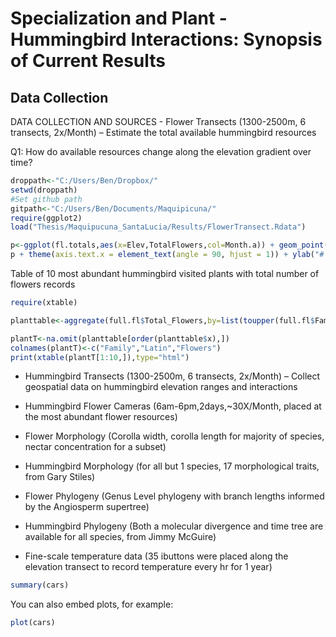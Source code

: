 Specialization and Plant - Hummingbird Interactions: Synopsis of Current Results
========================================================

Data Collection
-------
DATA COLLECTION AND SOURCES
- Flower Transects (1300-2500m,  6 transects, 2x/Month) – Estimate the total available hummingbird resources

Q1: How do available resources change along the elevation gradient over time?
```r
droppath<-"C:/Users/Ben/Dropbox/"
setwd(droppath)
#Set github path
gitpath<-"C:/Users/Ben/Documents/Maquipicuna/"
require(ggplot2)
load("Thesis/Maquipucuna_SantaLucia/Results/FlowerTransect.Rdata")

p<-ggplot(fl.totals,aes(x=Elev,TotalFlowers,col=Month.a)) + geom_point(size=3)  + stat_smooth(aes(group=Month.a),method="loess",se=FALSE) + facet_wrap(~Month.a,nrow=2) + theme_bw() + labs(col="Month")
p + theme(axis.text.x = element_text(angle = 90, hjust = 1)) + ylab("# of Hummingbird Visited Flowers") + xlab("Elevation Range (m)")
```

Table of 10 most abundant hummingbird visited plants with total number of flowers records

```r
require(xtable)

planttable<-aggregate(full.fl$Total_Flowers,by=list(toupper(full.fl$Family),full.fl$Iplant_Double),sum)

plantT<-na.omit(planttable[order(planttable$x),])
colnames(plantT)<-c("Family","Latin","Flowers")
print(xtable(plantT[1:10,]),type="html")
```

- Hummingbird Transects (1300-2500m,  6 transects, 2x/Month) – Collect geospatial data on hummingbird elevation ranges and interactions


- Hummingbird Flower Cameras (6am-6pm,2days,~30X/Month, placed at the most abundant flower resources)

- Flower Morphology (Corolla width, corolla length for majority of species, nectar concentration for a subset)

- Hummingbird Morphology (for all but 1 species, 17 morphological traits, from Gary Stiles)

- Flower Phylogeny (Genus Level phylogeny with branch lengths informed by the Angiosperm supertree)

-	Hummingbird Phylogeny (Both a molecular divergence and time tree are available for all species, from Jimmy McGuire)

-	Fine-scale temperature data (35 ibuttons were placed along the elevation transect to record temperature every hr for 1 year)

```r
summary(cars)
```

You can also embed plots, for example:

```r
plot(cars)
```

